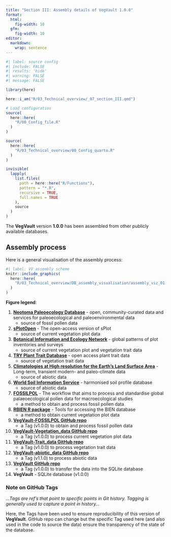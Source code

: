 ```yaml
---
title: "Section III: Assembly details of VegVault 1.0.0"
format:
  html:
    fig-width: 10
  gfm:
    fig-width: 10
editor: 
  markdown: 
    wrap: sentence
---
```

```r
#| label: source config
#| include: FALSE
#| results: 'hide'
#| warning: FALSE
#| message: FALSE

library(here)

here::i_am("R/03_Technical_overview/_07_section_III.qmd")

# Load configuration
source(
  here::here(
    "R/00_Config_file.R"
  )
)

source(
  here::here(
    "R/03_Technical_overview/00_Config_quarto.R"
  )
)

invisible(
  lapply(
    list.files(
      path = here::here("R/Functions"),
      pattern = "*.R",
      recursive = TRUE,
      full.names = TRUE
    ),
    source
  )
)
```

The **VegVault** version **1.0.0** has been assembled from other publicly available databases. 


## Assembly process

Here is a general visualisation of the assembly process:

```r
#| label: VV assembly scheme
knitr::include_graphics(
  here::here(
    "R/03_Technical_overview/DB_assembly_visualisation/assembly_viz_01.png"
  )
)
```

**Figure legend**:

1. **[Neotoma Paleoecology Database](https://www.neotomadb.org/)** - open, community-curated data and services for paleoecological and paleoenvironmental data
     * source of fossil pollen data 
2. **[sPlotOpen](https://idiv-biodiversity.de/en/splot/splotopen.html)** - The open-access version of sPlot
     * source of current vegetation plot data
3. **[Botanical Information and Ecology Network](https://bien.nceas.ucsb.edu/bien/)** - global patterns of plot inventories and surveys
    * source of current vegetation plot and vegetation trait data
4.  **[TRY Plant Trait Database](https://www.try-db.org/TryWeb/Home.php)** - open access plant trait data 
    * source of vegetation trait data
5. **[Climatologies at High resolution for the Earth’s Land Surface Area](https://chelsa-climate.org/)** - Long-term, transient modern- and paleo-climate data
    * source of abiotic data
6. **[World Soil Information Service](https://www.isric.org/explore/wosis)** - harmonised soil profile database
    * source of abiotic data
7.  **[FOSSILPOL](https://hope-uib-bio.github.io/FOSSILPOL-website/)** - The workflow that aims to process and standardise global palaeoecological pollen data for macroecological studies
    * a method to obtain and process fossil pollen data
8.  **[RBIEN R package](https://github.com/bmaitner/RBIEN)** - Tools for accessing the BIEN database
    * a method to obtain current vegetation plot data 
9.  **[VegVault-FOSSILPOL GitHub repo](https://github.com/OndrejMottl/VegVault-FOSSILPOL/tree/v1.0.0)**
    * a Tag (v1.0.0) to obtain and process fossil pollen data
10. **[VegVault-Vegetation_data GitHub repo](https://github.com/OndrejMottl/VegVault-Vegetation_data/tree/v1.0.0)**
    * a Tag (v1.0.0) to process current vegetation plot data
11. **[VegVault-Trait_data GitHub repo](https://github.com/OndrejMottl/VegVault-Trait_data/tree/v1.0.0)**
    * a Tag (v1.0.0) to process vegetation trait data
12. **[VegVault-abiotic_data GitHub repo](https://github.com/OndrejMottl/VegVault-abiotic_data/tree/v1.1.0)**
    * a Tag (v1.1.0) to process abiotic data
13. **[VegVault GitHub repo](https://github.com/OndrejMottl/VegVault)**
    * a Tag (v1.0.0) to transfer the data into the SQLite database
14. **VegVault** - SQLite database (v1.0.0)

### Note on GitHub Tags

*...Tags are ref's that point to specific points in Git history. Tagging is generally used to capture a point in history...* 

Here, the Tags have been used to ensure reproducibility of this version of **VegVault**. GitHub repo can change but the specific Tag used here (and also used in the code to source the data) ensure the transparency of the state of the database. 